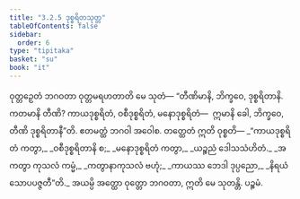```yaml
---
title: "3.2.5 ဒုစ္စရိတသုတ္တ"
tableOfContents: false
sidebar:
  order: 6
type: "tipitaka"
basket: "su"
book: "it"
---
```



<DynamicBreadcrumb />

<Division number="64" book="it">

<Paragraph number="413" book="it">
ဝုတ္တဉှေတံ ဘဂဝတာ ဝုတ္တမရဟတာတိ မေ သုတံ—
</Paragraph>

<Paragraph number="414" book="it">
“တီဏိမာနိ, ဘိက္ခဝေ, ဒုစ္စရိတာနိ. ကတမာနိ တီဏိ? ကာယဒုစ္စရိတံ, ဝစီဒုစ္စရိတံ, မနောဒုစ္စရိတံ—  ဣမာနိ ခေါ, ဘိက္ခဝေ, တီဏိ ဒုစ္စရိတာနီ”တိ. ဧတမတ္ထံ ဘဂဝါ အဝေါစ. တတ္ထေတံ ဣတိ ဝုစ္စတိ—
</Paragraph>

<Paragraph number="415" type="verses" book="it">
_“ကာယဒုစ္စရိတံ ကတွာ,_  
_ဝစီဒုစ္စရိတာနိ စ;_  
_မနောဒုစ္စရိတံ ကတွာ,_  
_ယဉ္စညံ ဒေါသသံဟိတံ._  

</Paragraph>

<Paragraph number="416" type="verses" book="it">
_အကတွာ ကုသလံ ကမ္မံ,_  
_ကတွာနာကုသလံ ဗဟုံ;_  
_ကာယဿ ဘေဒါ ဒုပ္ပညော,_  
_နိရယံ သောပပဇ္ဇတီ”တိ._  

</Paragraph>

<Paragraph number="417" book="it">
အယမ္ပိ အတ္ထော ဝုတ္တော ဘဂဝတာ, ဣတိ မေ သုတန္တိ.

</Paragraph>
</Division>

<Paragraph number="418" type="center" book="it">
ပဉ္စမံ.
</Paragraph>